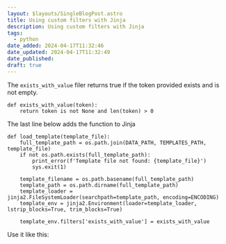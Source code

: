 ```yaml
---
layout: $layouts/SingleBlogPost.astro
title: Using custom filters with Jinja
description: Using custom filters with Jinja
tags:
  - python
date_added: 2024-04-17T11:32:46
date_updated: 2024-04-17T11:32:49
date_published:
draft: true
---
```


The `exists_with_value` filer returns true if the token provided exists and is not empty.

```
def exists_with_value(token):
    return token is not None and len(token) > 0
```

The last line below adds the function to Jinja

```
def load_template(template_file):
    full_template_path = os.path.join(DATA_PATH, TEMPLATES_PATH, template_file)
    if not os.path.exists(full_template_path):
        print_error(f'Template file not found: {template_file}')
        sys.exit(1)

    template_filename = os.path.basename(full_template_path)
    template_path = os.path.dirname(full_template_path)
    template_loader = jinja2.FileSystemLoader(searchpath=template_path, encoding=ENCODING)
    template_env = jinja2.Environment(loader=template_loader, lstrip_blocks=True, trim_blocks=True)

    template_env.filters['exists_with_value'] = exists_with_value
```

Use it like this:
